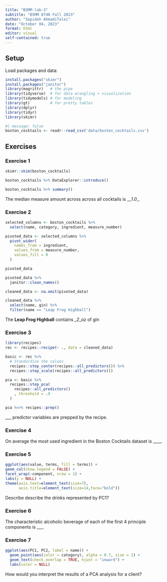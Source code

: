 ```yaml
---
title: "BSMM-lab-3"
subtitle: "BSMM 8740 Fall 2023"
author: "Sepideh AhmadiTalei"
date: "October 04, 2023"
format: html
editor: visual
self-contained: true
---
```


## Setup

Load packages and data:

```r
install.packages("skimr")
install.packages("janitor")
library(magrittr)   # the pipe
library(tidyverse)  # for data wrangling + visualization
library(tidymodels) # for modeling
library(gt)         # for pretty tables
library(dplyr)
library(tidyr)
library(skimr)
```

```r
#| message: false
boston_cocktails <- readr::read_csv('data/boston_cocktails.csv')
```

## Exercises

### Exercise 1

```r
skimr::skim(boston_cocktails)
```

```r
boston_cocktails %>% DataExplorer::introduce()
```

```r
boston_cocktails %>% summary()
```

The median measure amount across across all cocktails is \_\_*1.0*\_.

### Exercise 2

```r
selected_columns <- boston_cocktails %>% 
  select(name, category, ingredient, measure_number)
```

```r
pivoted_data <- selected_columns %>% 
  pivot_wider(
    names_from = ingredient,
    values_from = measure_number,
    values_fill = 0
  )

pivoted_data
```

```r
pivoted_data %>% 
  janitor::clean_names()
```

```r
cleaned_data <- na.omit(pivoted_data)
```

```r
cleaned_data %>% 
  select(name, gin) %>% 
  filter(name == "Leap Frog Highball")
```

The **Leap Frog Highball** contains \_*2*\_oz of gin

### Exercise 3

```r
library(recipes)
rec <- recipes::recipe(~ ., data = cleaned_data)

basic <- rec %>%
  # Standardize the values
  recipes::step_center(recipes::all_predictors()) %>%
  recipes::step_scale(recipes::all_predictors())

```

```r
pca <- basic %>% 
  recipes::step_pca(
    recipes::all_predictors()
    , threshold = .9
  )
```

```r
pca %<>% recipes::prep() 
```

\_\_\_ predictor variables are prepped by the recipe.

### Exercise 4

On average the most used ingredient in the Boston Cocktails dataset is \_\_\_\_.

### Exercise 5

```r
ggplot(aes(value, terms, fill = terms)) +
geom_col(show.legend = FALSE) +
facet_wrap(~component, nrow = 1) +
labs(y = NULL) +
theme(axis.text=element_text(size=7),
      axis.title=element_text(size=14,face="bold"))

```

Describe describe the drinks represented by PC1?

### Exercise 6

The characteristic alcoholic beverage of each of the first 4 principle components is \_\_\_.

### Exercise 7

```r
ggplot(aes(PC1, PC2, label = name)) +
  geom_point(aes(color = category), alpha = 0.7, size = 2) +
  geom_text(check_overlap = TRUE, hjust = "inward") + 
  labs(color = NULL)
```

How would you interpret the results of a PCA analysis for a client?
